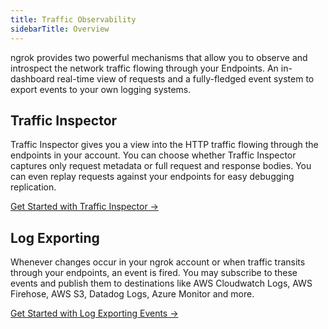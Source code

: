 ```yaml
---
title: Traffic Observability
sidebarTitle: Overview
---
```


ngrok provides two powerful mechanisms that allow you to observe and introspect
the network traffic flowing through your Endpoints. An in-dashboard real-time
view of requests and a fully-fledged event system to export events to your own
logging systems.

## Traffic Inspector

Traffic Inspector gives you a view into the HTTP traffic flowing through the endpoints in your account.
You can choose whether Traffic Inspector captures only request metadata or full request and response bodies.
You can even replay requests against your endpoints for easy debugging replication.

[Get Started with Traffic Inspector →](/obs/traffic-inspection/)

## Log Exporting

Whenever changes occur in your ngrok account or when traffic transits through your endpoints, an event is fired.
You may subscribe to these events and publish them to destinations like AWS Cloudwatch Logs, AWS Firehose, AWS S3, Datadog Logs, Azure Monitor and more.

[Get Started with Log Exporting Events →](/obs/events/)
